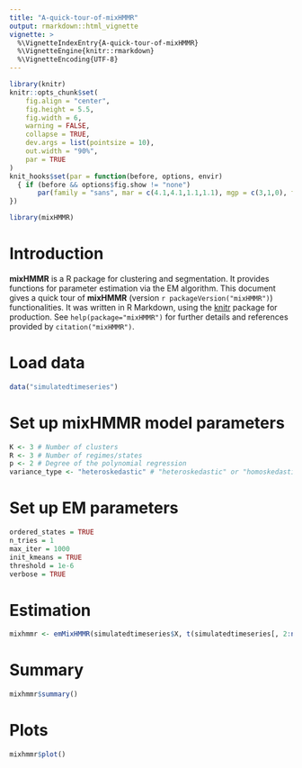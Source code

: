 ```yaml
---
title: "A-quick-tour-of-mixHMMR"
output: rmarkdown::html_vignette
vignette: >
  %\VignetteIndexEntry{A-quick-tour-of-mixHMMR}
  %\VignetteEngine{knitr::rmarkdown}
  %\VignetteEncoding{UTF-8}
---
```


```r
library(knitr)
knitr::opts_chunk$set(
	fig.align = "center",
	fig.height = 5.5,
	fig.width = 6,
	warning = FALSE,
	collapse = TRUE,
	dev.args = list(pointsize = 10),
	out.width = "90%",
	par = TRUE
)
knit_hooks$set(par = function(before, options, envir)
  { if (before && options$fig.show != "none") 
       par(family = "sans", mar = c(4.1,4.1,1.1,1.1), mgp = c(3,1,0), tcl = -0.5)
})
```

```r
library(mixHMMR)
```

# Introduction

**mixHMMR** is a R package for clustering and segmentation. It provides functions for parameter estimation via the EM algorithm. This document gives a quick tour of **mixHMMR** (version `r packageVersion("mixHMMR")`) functionalities. It was written in R Markdown, using the [knitr](https://cran.r-project.org/package=knitr) package for production. 
See `help(package="mixHMMR")` for further details and references provided by `citation("mixHMMR")`.

# Load data

```r
data("simulatedtimeseries")
```

# Set up mixHMMR model parameters

```r
K <- 3 # Number of clusters
R <- 3 # Number of regimes/states
p <- 2 # Degree of the polynomial regression
variance_type <- "heteroskedastic" # "heteroskedastic" or "homoskedastic" model
```

# Set up EM parameters

```r
ordered_states = TRUE
n_tries = 1
max_iter = 1000
init_kmeans = TRUE
threshold = 1e-6
verbose = TRUE
```

# Estimation

```r
mixhmmr <- emMixHMMR(simulatedtimeseries$X, t(simulatedtimeseries[, 2:ncol(simulatedtimeseries)]), K, R, p, variance_type, ordered_states, n_tries, max_iter, init_kmeans, threshold, verbose)
```

# Summary

```r
mixhmmr$summary()
```

# Plots

```r
mixhmmr$plot()
```

